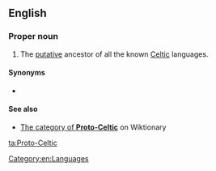 ==English==
{{wikipedia}}

===Proper noun===
{{en-proper noun|head=[[proto-|Proto]]-[[Celtic]]}}

# The [[putative]] ancestor of all the known [[Celtic]] languages.

====Synonyms====
* {{l|en|Common Celtic}}

====See also====
* [[:Category:Proto-Celtic language|The category of '''Proto-Celtic''']] on Wiktionary

[[Category:en:Languages]]

[[ta:Proto-Celtic]]